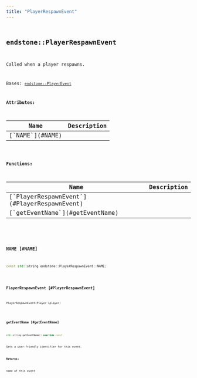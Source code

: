 ```yaml
---
title: "PlayerRespawnEvent"
---
```


## <code className="doc-symbol doc-symbol-class"/> endstone::PlayerRespawnEvent

Called when a player respawns.


Bases: [`endstone::PlayerEvent`](player_event)









**Attributes:**

<table>
<thead>
   <tr>
      <th>Name</th>
      <th>Description</th>
   </tr>
</thead>
<tbody>
<tr key="classendstone_1_1_player_respawn_event_1ab47c1f5797bfb607b21b5fdbd1e35336">
    <td>[`NAME`](#NAME)</td>
    <td></td>
</tr>
</tbody>
</table>






**Functions:**

<table>
<thead>
   <tr>
      <th>Name</th>
      <th>Description</th>
   </tr>
</thead>
<tbody>
<tr key="classendstone_1_1_player_respawn_event_1abb6a9abde0432b56b4ce24b1ebfdbcbb">
    <td>[`PlayerRespawnEvent`](#PlayerRespawnEvent)</td>
    <td></td>
</tr>
<tr key="classendstone_1_1_player_respawn_event_1a0b74630548cc0c5d82b0ba24a915e8d8">
    <td>[`getEventName`](#getEventName)</td>
    <td></td>
</tr>
</tbody>
</table>

### <code className="doc-symbol doc-symbol-variable"/> NAME [#NAME]

```cpp
const std::string endstone::PlayerRespawnEvent::NAME;
```
### <code className="doc-symbol doc-symbol-function"/> PlayerRespawnEvent [#PlayerRespawnEvent]

```cpp
PlayerRespawnEvent(Player &player)
```
### <code className="doc-symbol doc-symbol-function"/> getEventName [#getEventName]

```cpp
std::string getEventName() override const
```


Gets a user-friendly identifier for this event.




**Returns:**

name of this event 





        